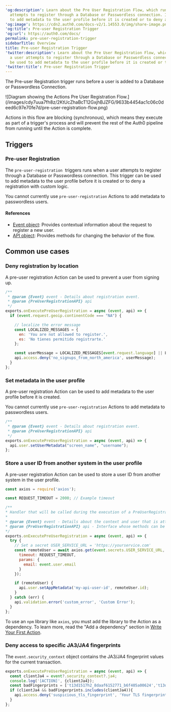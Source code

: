 ---
'og:description': Learn about the Pre User Registration Flow, which runs when a user
  attempts to register through a Database or Passwordless connection. It can be used
  to add metadata to the user profile before it is created or to deny a registration.
'og:image': https://cdn2.auth0.com/docs-v2/1.14553.0/img/share-image.png
'og:title': Pre-user Registration Trigger
'og:url': https://auth0.com/docs/
permalink: pre-user-registration-trigger
sidebarTitle: Overview
title: Pre-user Registration Trigger
'twitter:description': Learn about the Pre User Registration Flow, which runs when
  a user attempts to register through a Database or Passwordless connection. It can
  be used to add metadata to the user profile before it is created or to deny a registration.
'twitter:title': Pre-user Registration Trigger
---
The Pre-user Registration trigger runs before a user is added to a Database or <Tooltip tip="Passwordless: Form of authentication that does not rely on a password as the first factor." cta="View Glossary" href="/docs/glossary?term=Passwordless">Passwordless</Tooltip> Connection.

<Frame>![Diagram showing the Actions Pre User Registration Flow.](/images/cdy7uua7fh8z/2KtUcZhaBcT12GxjhBJZFG/9633b4454ac1c06c0deed6c97e70fe7d/pre-user-registration-flow.png)</Frame>

Actions in this flow are blocking (synchronous), which means they execute as part of a trigger's process and will prevent the rest of the Auth0 pipeline from running until the Action is complete.

## Triggers

### Pre-user Registration

The `pre-user-registration`  triggers runs when a user attempts to register through a Database or Passwordless connection. This trigger can be used to add metadata to the user profile before it is created or to deny a registration with custom logic.

<Warning>

You cannot currently use `pre-user-registration` Actions to add metadata to passwordless users.

</Warning>

#### References

* [Event object](/docs/customize/actions/explore-triggers/signup-and-login-triggers/pre-user-registration-trigger/pre-user-registration-event-object): Provides contextual information about the request to register a new user.
* [API object](/docs/customize/actions/explore-triggers/signup-and-login-triggers/pre-user-registration-trigger/pre-user-registration-api-object): Provides methods for changing the behavior of the flow.

## Common use cases

### Deny registration by location

A pre-user registration Action can be used to prevent a user from signing up.

```javascript lines
/**
 * @param {Event} event - Details about registration event.
 * @param {PreUserRegistrationAPI} api
 */
exports.onExecutePreUserRegistration = async (event, api) => {
  if (event.request.geoip.continentCode === "NA") {

    // localize the error message 
    const LOCALIZED_MESSAGES = {
      en: 'You are not allowed to register.',
      es: 'No tienes permitido registrarte.'
    };

    const userMessage = LOCALIZED_MESSAGES[event.request.language] || LOCALIZED_MESSAGES['en'];
    api.access.deny('no_signups_from_north_america', userMessage);
  }
};
```






### Set metadata in the user profile

A pre-user registration Action can be used to add metadata to the user profile before it is created.

<Warning>

You cannot currently use `pre-user-registration` Actions to add metadata to passwordless users.

</Warning>

```javascript lines
/**
 * @param {Event} event - Details about registration event.
 * @param {PreUserRegistrationAPI} api
 */
exports.onExecutePreUserRegistration = async (event, api) => {
  api.user.setUserMetadata("screen_name", "username");  
};
```






### Store a user ID from another system in the user profile

A pre-user registration Action can be used to store a user ID from another system in the user profile.

```javascript lines expandable
const axios = require('axios');

const REQUEST_TIMEOUT = 2000; // Example timeout

/**
* Handler that will be called during the execution of a PreUserRegistration flow.
*
* @param {Event} event - Details about the context and user that is attempting to register.
* @param {PreUserRegistrationAPI} api - Interface whose methods can be used to change the behavior of the signup.
*/
exports.onExecutePreUserRegistration = async (event, api) => {
  try {
    // Set a secret USER_SERVICE_URL = 'https://yourservice.com'
    const remoteUser = await axios.get(event.secrets.USER_SERVICE_URL, {
      timeout: REQUEST_TIMEOUT,
      params: {
        email: event.user.email 
      }
    });

    if (remoteUser) {
      api.user.setAppMetadata('my-api-user-id', remoteUser.id); 
    }
  } catch (err) {
    api.validation.error('custom_error', 'Custom Error');
  }
};
```






<Callout icon="file-lines" color="#0EA5E9" iconType="regular">

To use an `npm` library like `axios`, you must add the library to the Action as a dependency. To learn more, read the "Add a dependency" section in [Write Your First Action](/docs/customize/actions/write-your-first-action).

</Callout>

### Deny access to specific JA3/JA4 fingerprints

The `event.security_context` object contains the JA3/JA4 fingerprint values for the current transaction.

```js lines
exports.onExecutePreUserRegistration = async (event, api) => {
  const clientJa4 = event?.security_context?.ja4;
  console.log('[ACTION]', {clientJa4});
  const badFingerprints = ['t13d1517h2_8daaf6152771_b6f405a00624','t13d1516h2_8daaf6152771_d8a2da3f94cd'];
  if (clientJa4 && badFingerprints.includes(clientJa4)){
    api.access.deny('suspicious_tls_fingerprint', 'Your TLS fingerprint has been flagged as suspicious');
  }
};
```



